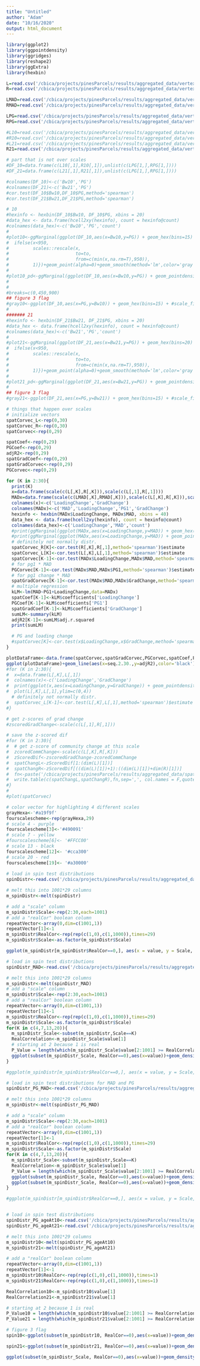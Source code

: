 ```yaml
---
title: "Untitled"
author: "Adam"
date: "10/16/2020"
output: html_document
---
```


```r
library(ggplot2)
library(ggpointdensity)
library(ggridges)
library(reshape2)
library(ggExtra)
library(hexbin)

L=read.csv('/cbica/projects/pinesParcels/results/aggregated_data/vertexWiseChange_LH.csv')
R=read.csv('/cbica/projects/pinesParcels/results/aggregated_data/vertexWiseChange_RH.csv')

LMAD=read.csv('/cbica/projects/pinesParcels/results/aggregated_data/vertexWiseMAD_LH.csv')
RMAD=read.csv('/cbica/projects/pinesParcels/results/aggregated_data/vertexWiseMAD_RH.csv')

LPG=read.csv('/cbica/projects/pinesParcels/results/aggregated_data/vertexWisePG_LH.csv')
RPG=read.csv('/cbica/projects/pinesParcels/results/aggregated_data/vertexWisePG_RH.csv')

#L10=read.csv('/cbica/projects/pinesParcels/results/aggregated_data/vertexWise_10_LH.csv')
#R10=read.csv('/cbica/projects/pinesParcels/results/aggregated_data/vertexWise_10_RH.csv')
#L21=read.csv('/cbica/projects/pinesParcels/results/aggregated_data/vertexWise_21_LH.csv')
R21=read.csv('/cbica/projects/pinesParcels/results/aggregated_data/vertexWise_21_RH.csv')

# part that is not over scales
#DF_10=data.frame(c(L10[,1],R10[,1]),unlist(c(LPG[1,],RPG[1,])))
#DF_21=data.frame(c(L21[,1],R21[,1]),unlist(c(LPG[1,],RPG[1,])))

#colnames(DF_10)<-c('Bw10','PG')
#colnames(DF_21)<-c('Bw21','PG')
#cor.test(DF_10$Bw10,DF_10$PG,method='spearman')
#cor.test(DF_21$Bw21,DF_21$PG,method='spearman')

# 10
#hexinfo <- hexbin(DF_10$Bw10, DF_10$PG, xbins = 20)
#data_hex <- data.frame(hcell2xy(hexinfo), count = hexinfo@count)
#colnames(data_hex)<-c('Bw10','PG','count')
#
#plot10<-ggMarginal(ggplot(DF_10,aes(x=Bw10,y=PG)) + geom_hex(bins=15) + #scale_fill_viridis_c(option='inferno',rescaler = function(x, to = c(0, 1), from = NULL) {
#  ifelse(x<950,
#         scales::rescale(x,
#                         to=to,
#                         from=c(min(x,na.rm=T),950)),
#         1)})+geom_point(alpha=0)+geom_smooth(method='lm',color='gray')+theme_classic()+theme(legend.po#sition = "bottom")+ylim(c(-6.6,7.3))+xlim(c(-.053,0.03))+ggtitle('Bw@10,r=-.82'))
#
#plot10_pd<-ggMarginal(ggplot(DF_10,aes(x=Bw10,y=PG)) + geom_pointdensity(adjust=1) + #scale_color_viridis_c(option='inferno')+geom_point(alpha=0)+geom_smooth(method='lm',color='gray')+theme#_classic()+theme(legend.position = #"bottom")+ylim(c(-6.6,7.3))+xlim(c(-.053,0.03))+ggtitle('Bw@10,r=-.82'))
#
#
#breaks=c(0,450,900)
## figure 3 flag
#gray10<-ggplot(DF_10,aes(x=PG,y=Bw10)) + geom_hex(bins=15) + #scale_fill_gradientn(colors=c('grey98','gray','black'),values=c(0,.5,1),breaks=breaks,labels=breaks,lim#its=c(0,900))+geom_point(alpha=0)+geom_smooth(method='lm',color='black')+theme_classic(base_size=28)+th#eme(legend.position = "bottom")+xlim(c(-6.6,7.3))+ylim(c(-.053,0.03))+ylab("B/w")+guides(fill=FALSE)
#
####### 21
#hexinfo <- hexbin(DF_21$Bw21, DF_21$PG, xbins = 20)
#data_hex <- data.frame(hcell2xy(hexinfo), count = hexinfo@count)
#colnames(data_hex)<-c('Bw21','PG','count')
#
#plot21<-ggMarginal(ggplot(DF_21,aes(x=Bw21,y=PG)) + geom_hex(bins=20) + #scale_fill_viridis_c(option='inferno',rescaler = function(x, to = c(0, 1), from = NULL) {
#  ifelse(x<950,
#         scales::rescale(x,
#                         to=to,
#                         from=c(min(x,na.rm=T),950)),
#         1)})+geom_point(alpha=0)+geom_smooth(method='lm',color='gray')+theme_classic()+theme(legend.po#sition = "bottom")+ylim(c(-6.6,7.3))+xlim(c(-.053,0.03))+ggtitle('Bw@21,r=-.86'))
#
#plot21_pd<-ggMarginal(ggplot(DF_21,aes(x=Bw21,y=PG)) + geom_pointdensity(adjust=1) + #scale_color_viridis_c(option='inferno')+geom_point(alpha=0)+geom_smooth(method='lm',color='gray')+theme#_classic()+theme(legend.position = #"bottom")+ylim(c(-5.7,7.2))+xlim(c(-.049,0.027))+ggtitle('Bw@21,r=-.86'))
#
## figure 3 flag
#gray21<-ggplot(DF_21,aes(x=PG,y=Bw21)) + geom_hex(bins=15) + #scale_fill_gradientn(colors=c('grey98','gray','black'),values=c(0,.5,1),breaks=breaks,labels=breaks,lim#its=c(0,900))+geom_point(alpha=0)+geom_smooth(method='lm',color='black')+theme_classic(base_size = #28)+theme(legend.position = "bottom")+xlim(c(-6.6,7.3))+ylim(c(-.053,0.03))+ylab("B/w")+guides(fill=FALSE)

```

```r
# things that happen over scales
# initialize vectors
spatCorvec_L<-rep(0,30)
spatCorvec_R<-rep(0,30)
spatCorvec<-rep(0,29)

spatCoef<-rep(0,29)
PGCoef<-rep(0,29)
adjR2<-rep(0,29)
spatGradCoef<-rep(0,29)
spatGradCorvec<-rep(0,29)
PGCorvec<-rep(0,29)

for (K in 2:30){
  print(K)
  x=data.frame(scale(c(L[,K],R[,K])),scale(c(L[,1],R[,1])))
  MADx=data.frame(scale(c(LMAD[,K],RMAD[,K])),scale(c(L[,K],R[,K])),scale(unlist(c(LPG,RPG))),scale(c(L[,1],R[,1])))
  colnames(x)<-c('LoadingChange','GradChange')
  colnames(MADx)<-c('MAD','LoadingChange','PG1','GradChange')
  hexinfo <- hexbin(MADx$LoadingChange, MADx$MAD, xbins = 40)
  data_hex <- data.frame(hcell2xy(hexinfo), count = hexinfo@count)
  colnames(data_hex)<-c('LoadingChange','MAD','count')
  #print(ggMarginal(ggplot(MADx,aes(x=LoadingChange,y=MAD)) + geom_hex(bins=30) + scale_color_viridis_c(option='inferno')+ggtitle(paste(K))+geom_point(alpha=0)+geom_smooth(method='lm',color='gray')+theme_classic()+theme(legend.position = "bottom")),type="density")
  #print(ggMarginal(ggplot(MADx,aes(x=LoadingChange,y=MAD)) + geom_pointdensity(adjust=1) + scale_color_viridis_c(option='inferno')+ggtitle(paste(K))+geom_smooth(method='lm',color='gray')+theme_classic()+theme(legend.position = "bottom")),type="density")
  # definitely not normally distr.
  spatCorvec_R[K]<-cor.test(R[,K],R[,1],method='spearman')$estimate
  spatCorvec_L[K]<-cor.test(L[,K],L[,1],method='spearman')$estimate
  spatCorvec[K-1]<-cor.test(MADx$LoadingChange,MADx$MAD,method='spearman')$estimate
  # for pg1 * MAD
  PGCorvec[K-1]<-cor.test(MADx$MAD,MADx$PG1,method='spearman')$estimate
  # for pg1 change * MAD
  spatGradCorvec[K-1]<-cor.test(MADx$MAD,MADx$GradChange,method='spearman')$estimate
  # multiple regression
  kLM<-lm(MAD~PG1+LoadingChange,data=MADx)
  spatCoef[K-1]<-kLM$coefficients['LoadingChange']
  PGCoef[K-1]<-kLM$coefficients['PG1']
  spatGradCoef[K-1]<-kLM$coefficients['GradChange']
  sumLM<-summary(kLM)
  adjR2[K-1]<-sumLM$adj.r.squared
  print(sumLM)

  # PG and loading change
  #spatCorvec[K]<-cor.test(x$LoadingChange,x$GradChange,method='spearman')$estimate
}

plotDataFrame<-data.frame(spatCorvec,spatGradCorvec,PGCorvec,spatCoef,PGCoef,adjR2,spatGradCoef,seq(2:30))
ggplot(plotDataFrame)+geom_line(aes(x=seq.2.30.,y=adjR2),color='black')+geom_line(aes(x=seq.2.30.,y=spatCoef),color='green')+geom_line(aes(x=seq.2.30.,y=spatCorvec),color='green',linetype='dashed')+geom_line(aes(x=seq.2.30.,y=PGCoef),color='blue')+geom_line(aes(x=seq.2.30.,y=PGCorvec),color='blue',linetype='dashed')+geom_line(aes(x=seq.2.30.,y=spatGradCoef),color='red')+geom_line(aes(x=seq.2.30.,y=spatGradCorvec),color='red',linetype='dashed')+theme_classic()+ggtitle('g=NetChange,b=PG1,r=PGChange,black=combined_adjR^2')+geom_vline(xintercept=c(3,6,12,19))+ylab('Coef.')
#for (K in 2:30){
#  x=data.frame(L[,K],L[,1])
#  colnames(x)<-c('LoadingChange','GradChange')
#  print(ggplot(x,aes(x=LoadingChange,y=GradChange)) + geom_pointdensity(adjust=.001) + scale_color_viridis_c())
#  plot(L[,K],L[,1],ylim=c(0,4))
  # definitely not normally distr.
#  spatCorvec_L[K-1]<-cor.test(L[,K],L[,1],method='spearman')$estimate
#}

# get z-scores of grad change
#zscoredGradChange<-scale(c(L[,1],R[,1]))

# save the z-scored dif
#for (K in 2:30){
#  # get z-score of community change at this scale
#  zcoredCommChange<-scale(c(L[,K],R[,K]))
#  zScoredDif<-zscoredGradChange-zcoredCommChange
#  spatChangL<-zScoredDif[1:(dim(L)[1])]
#  spatChangR<-zScoredDif[((dim(L)[1])+1):((dim(L)[1])+dim(R)[1])]
#  fn<-paste('/cbica/projects/pinesParcels/results/aggregated_data/spatChangeZDif_K_',K,'.csv',sep='')
#  write.table(c(spatChangL,spatChangR),fn,sep=',', col.names = F,quote = F,row.names=F)
#}
#
#plot(spatCorvec)
```

```r
# color vector for highlighting 4 different scales
grayHexa<-'#a19f9f'
fourscalescheme<-rep(grayHexa,29)
# scale 4 - purple
fourscalescheme[3]<-'#490091'
# scale 7 - yellow
#fourscalescheme[6]<- '#FFCC00'
# scale 13 - black
fourscalescheme[12]<- '#cca300' 
# scale 20 - red
fourscalescheme[19]<- '#a30000'
  
# load in spin test distributions
spinDistr<-read.csv('/cbica/projects/pinesParcels/results/aggregated_data/SpinTestDistrs.csv')

# melt this into 1001*29 columns 
m_spinDistr<-melt(spinDistr)

# add a "scale" column
m_spinDistr$Scale<-rep(2:30,each=1001)
# add a "realCor" boolean column
repeatVector<-array(0,dim=c(1001,1))
repeatVector[1]<-1
m_spinDistr$RealCor<-rep(rep(c(1,0),c(1,1000)),times=29)
m_spinDistr$Scale<-as.factor(m_spinDistr$Scale)

ggplot(m_spinDistr[m_spinDistr$RealCor==0,], aes(x = value, y = Scale, group = Scale))+xlab(expression(rho)) + geom_jitter(size = 0.75,alpha=.25) +geom_point(data=m_spinDistr[m_spinDistr$RealCor==1,],aes(x=value,y=Scale),size=3)+scale_fill_manual(values=fourscalescheme)+theme_minimal(base_size = 17)+coord_flip()+theme(legend.position = "none")+xlim(c(-.285,.85))+ylab('# of Networks') +ggtitle('Func Transitions: Group atlas at K correlations with PG1')

# load in spin test distributions
spinDistr_MAD<-read.csv('/cbica/projects/pinesParcels/results/aggregated_data/SpinTestDistrs_MAD.csv')

# melt this into 1001*29 columns 
m_spinDistr<-melt(spinDistr_MAD)
# add a "scale" column
m_spinDistr$Scale<-rep(2:30,each=1001)
# add a "realCor" boolean column
repeatVector<-array(0,dim=c(1001,1))
repeatVector[1]<-1
m_spinDistr$RealCor<-rep(rep(c(1,0),c(1,1000)),times=29)
m_spinDistr$Scale<-as.factor(m_spinDistr$Scale)
for(K in c(4,7,13,20)){
  m_spinDistr_Scale<-subset(m_spinDistr,Scale==K)
  RealCorrelation<-m_spinDistr_Scale$value[1]
  # starting at 2 because 1 is real
  P_Value = length(which(m_spinDistr_Scale$value[2:1001] >= RealCorrelation)) / 1000;
  ggplot(subset(m_spinDistr_Scale, RealCor==0),aes(x=value))+geom_density(size=1.5)+geom_vline(xintercept =  RealCorrelation,size=2,color='#BC3754')+theme_classic(base_size=40)+ylab('')+xlab('r')+guides(y="none")
}

#ggplot(m_spinDistr[m_spinDistr$RealCor==0,], aes(x = value, y = Scale, group = Scale))+xlab(expression(rho)) + geom_jitter(size = 0.75,alpha=.25) +geom_point(data=m_spinDistr[m_spinDistr$RealCor==1,],aes(x=value,y=Scale),size=3)+scale_fill_manual(values=fourscalescheme)+theme_minimal(base_size = 17)+coord_flip()+theme(legend.position = "none")+xlim(c(-.35,.85))+ylab('# of Networks')+ggtitle('Func Transitions: Group atlas at K correlations with MAD at K')

# load in spin test distributions for MAD and PG
spinDistr_PG_MAD<-read.csv('/cbica/projects/pinesParcels/results/aggregated_data/SpinTestDistrs_MAD_PG1.csv')

# melt this into 1001*29 columns 
m_spinDistr<-melt(spinDistr_PG_MAD)

# add a "scale" column
m_spinDistr$Scale<-rep(2:30,each=1001)
# add a "realCor" boolean column
repeatVector<-array(0,dim=c(1001,1))
repeatVector[1]<-1
m_spinDistr$RealCor<-rep(rep(c(1,0),c(1,1000)),times=29)
m_spinDistr$Scale<-as.factor(m_spinDistr$Scale)
for(K in c(4,7,13,20)){
  m_spinDistr_Scale<-subset(m_spinDistr,Scale==K)
  RealCorrelation<-m_spinDistr_Scale$value[1]
  P_Value = length(which(m_spinDistr_Scale$value[2:1001] >= RealCorrelation)) / 1000;
  ggplot(subset(m_spinDistr_Scale, RealCor==0),aes(x=value))+geom_density()+geom_point(data = m_spinDistr_Scale[1,],aes(y=0),size=7,color='#BC3754')+theme_classic(base_size=40)+ylab('')+xlab(expression(rho))+guides(y="none")
  ggplot(subset(m_spinDistr_Scale, RealCor==0),aes(x=value))+geom_density(linetype='dashed',size=1.5)+geom_vline(xintercept =  RealCorrelation,size=2,color='#BC3754')+theme_classic(base_size=40)+ylab('')+xlab(expression(rho))+guides(y="none")
}

#ggplot(m_spinDistr[m_spinDistr$RealCor==0,], aes(x = value, y = Scale, group = Scale))+xlab(expression(rho)) + geom_jitter(size = 0.75,alpha=.25) +geom_point(data=m_spinDistr[m_spinDistr$RealCor==1,],aes(x=value,y=Scale),size=3)+scale_fill_manual(values=fourscalescheme)+theme_minimal(base_size = 17)+coord_flip()+theme(legend.position = "none")+xlim(c(-.35,.85))+ylab('# of Networks')+ggtitle('Func Transitions: PG1 correlations with MAD at K')


# load in spin test distributions
spinDistr_PG_ageAt10<-read.csv('/cbica/projects/pinesParcels/results/aggregated_data/SpinTestDistrs_At10_PG1.csv')
spinDistr_PG_ageAt21<-read.csv('/cbica/projects/pinesParcels/results/aggregated_data/SpinTestDistrs_At21_PG1.csv')

# melt this into 1001*29 columns 
m_spinDistr10<-melt(spinDistr_PG_ageAt10)
m_spinDistr21<-melt(spinDistr_PG_ageAt21)

# add a "realCor" boolean column
repeatVector<-array(0,dim=c(1001,1))
repeatVector[1]<-1
m_spinDistr10$RealCor<-rep(rep(c(1,0),c(1,1000)),times=1)
m_spinDistr21$RealCor<-rep(rep(c(1,0),c(1,1000)),times=1)

RealCorrelation10<-m_spinDistr10$value[1]
RealCorrelation21<-m_spinDistr21$value[1]

# starting at 2 because 1 is real
P_Value10 = length(which(m_spinDistr10$value[2:1001] >= RealCorrelation10)) / 1000
P_Value21 = length(which(m_spinDistr21$value[2:1001] >= RealCorrelation21)) / 1000

# figure 3 flag
spin10<-ggplot(subset(m_spinDistr10, RealCor==0),aes(x=value))+geom_density(size=1.5)+geom_vline(xintercept = RealCorrelation10,size=2,color='#BC3754')+theme_classic(base_size=28)+ylab('')+xlab('r')+guides(y="none")+xlim(c(-.865,.5))

spin21<-ggplot(subset(m_spinDistr21, RealCor==0),aes(x=value))+geom_density(size=1.5)+geom_vline(xintercept = RealCorrelation21,size=2,color='#BC3754')+theme_classic(base_size=28)+ylab('')+xlab('r')+guides(y="none")+xlim(c(-.865,.5))

ggplot(subset(m_spinDistr_Scale, RealCor==0),aes(x=value))+geom_density(size=1.5)+geom_vline(xintercept =  RealCorrelation21,size=2,color='#BC3754')+theme_classic(base_size=28)+ylab('')+xlab('r')+guides(y="none")

```